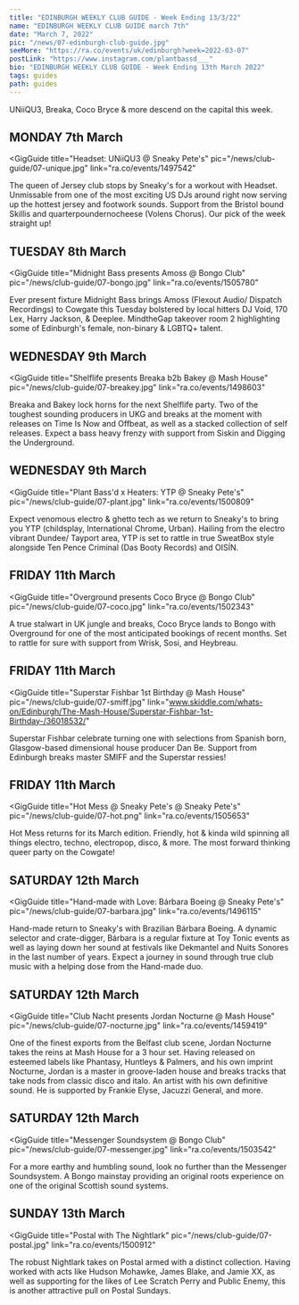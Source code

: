 ---
title: "EDINBURGH WEEKLY CLUB GUIDE - Week Ending 13/3/22"
name: "EDINBURGH WEEKLY CLUB GUIDE march 7th"
date: "March 7, 2022"
pic: "/news/07-edinburgh-club-guide.jpg"
seeMore: "https://ra.co/events/uk/edinburgh?week=2022-03-07"
postLink: "https://www.instagram.com/plantbassd___"
bio: "EDINBURGH WEEKLY CLUB GUIDE - Week Ending 13th March 2022"
tags: guides
path: guides
---

UNiiQU3, Breaka, Coco Bryce & more descend on the capital this week.

## MONDAY 7th March

<GigGuide
  title="Headset: UNiiQU3 @ Sneaky Pete's"
  pic="/news/club-guide/07-unique.jpg"
  link="ra.co/events/1497542"
>
  The queen of Jersey club stops by Sneaky's for a workout with Headset. Unmissable from one of the
  most exciting US DJs around right now serving up the hottest jersey and footwork sounds. Support
  from the Bristol bound Skillis and quarterpoundernocheese (Volens Chorus). Our pick of the week
  straight up!
</GigGuide>

## TUESDAY 8th March

<GigGuide
  title="Midnight Bass presents Amoss @ Bongo Club"
  pic="/news/club-guide/07-bongo.jpg"
  link="ra.co/events/1505780"
>
  Ever present fixture Midnight Bass brings Amoss (Flexout Audio/ Dispatch Recordings) to Cowgate
  this Tuesday bolstered by local hitters DJ Void, 170 Lex, Harry Jackson, & Deeplee. MindtheGap
  takeover room 2 highlighting some of Edinburgh's female, non-binary & LGBTQ+ talent.
</GigGuide>

## WEDNESDAY 9th March

<GigGuide
  title="Shelflife presents Breaka b2b Bakey @ Mash House"
  pic="/news/club-guide/07-breakey.jpg"
  link="ra.co/events/1498603"
>
  Breaka and Bakey lock horns for the next Shelflife party. Two of the toughest sounding producers
  in UKG and breaks at the moment with releases on Time Is Now and Offbeat, as well as a stacked
  collection of self releases. Expect a bass heavy frenzy with support from Siskin and Digging the
  Underground.
</GigGuide>

## WEDNESDAY 9th March

<GigGuide
  title="Plant Bass'd x Heaters: YTP @ Sneaky Pete's"
  pic="/news/club-guide/07-plant.jpg"
  link="ra.co/events/1500809"
>
  Expect venomous electro & ghetto tech as we return to Sneaky's to bring you YTP (childsplay,
  International Chrome, Urban). Hailing from the electro vibrant Dundee/ Tayport area, YTP is set to
  rattle in true SweatBox style alongside Ten Pence Criminal (Das Booty Records) and OISÍN.
</GigGuide>

## FRIDAY 11th March

<GigGuide
  title="Overground presents Coco Bryce @ Bongo Club"
  pic="/news/club-guide/07-coco.jpg"
  link="ra.co/events/1502343"
>
  A true stalwart in UK jungle and breaks, Coco Bryce lands to Bongo with Overground for one of the
  most anticipated bookings of recent months. Set to rattle for sure with support from Wrisk, Sosi,
  and Heybreau.
</GigGuide>

## FRIDAY 11th March

<GigGuide
  title="Superstar Fishbar 1st Birthday @ Mash House"
  pic="/news/club-guide/07-smiff.jpg"
  link="www.skiddle.com/whats-on/Edinburgh/The-Mash-House/Superstar-Fishbar-1st-Birthday-/36018532/"
>
  Superstar Fishbar celebrate turning one with selections from Spanish born, Glasgow-based
  dimensional house producer Dan Be. Support from Edinburgh breaks master SMIFF and the Superstar
  ressies!
</GigGuide>

## FRIDAY 11th March

<GigGuide
  title="Hot Mess @ Sneaky Pete's @ Sneaky Pete's"
  pic="/news/club-guide/07-hot.png"
  link="ra.co/events/1505653"
>
  Hot Mess returns for its March edition. Friendly, hot & kinda wild spinning all things electro,
  techno, electropop, disco, & more. The most forward thinking queer party on the Cowgate!
</GigGuide>

## SATURDAY 12th March

<GigGuide
  title="Hand-made with Love: Bárbara Boeing @ Sneaky Pete's"
  pic="/news/club-guide/07-barbara.jpg"
  link="ra.co/events/1496115"
>
  Hand-made return to Sneaky's with Brazilian Bárbara Boeing. A dynamic selector and crate-digger,
  Bárbara is a regular fixture at Toy Tonic events as well as laying down her sound at festivals
  like Dekmantel and Nuits Sonores in the last number of years. Expect a journey in sound through
  true club music with a helping dose from the Hand-made duo.
</GigGuide>

## SATURDAY 12th March

<GigGuide
  title="Club Nacht presents Jordan Nocturne @ Mash House"
  pic="/news/club-guide/07-nocturne.jpg"
  link="ra.co/events/1459419"
>
  One of the finest exports from the Belfast club scene, Jordan Nocturne takes the reins at Mash
  House for a 3 hour set. Having released on esteemed labels like Phantasy, Huntleys & Palmers, and
  his own imprint Nocturne, Jordan is a master in groove-laden house and breaks tracks that take
  nods from classic disco and italo. An artist with his own definitive sound. He is supported by
  Frankie Elyse, Jacuzzi General, and more.
</GigGuide>

## SATURDAY 12th March

<GigGuide
  title="Messenger Soundsystem @ Bongo Club"
  pic="/news/club-guide/07-messenger.jpg"
  link="ra.co/events/1503542"
>
  For a more earthy and humbling sound, look no further than the Messenger Soundsystem. A Bongo
  mainstay providing an original roots experience on one of the original Scottish sound systems.
</GigGuide>

## SUNDAY 13th March

<GigGuide
  title="Postal with The Nightlark"
  pic="/news/club-guide/07-postal.jpg"
  link="ra.co/events/1500912"
>
  The robust Nightlark takes on Postal armed with a distinct collection. Having worked with acts
  like Hudson Mohawke, James Blake, and Jamie XX, as well as supporting for the likes of Lee Scratch
  Perry and Public Enemy, this is another attractive pull on Postal Sundays.
</GigGuide>
